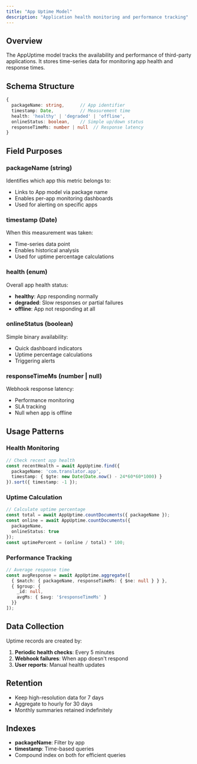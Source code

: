 ```yaml
---
title: "App Uptime Model"
description: "Application health monitoring and performance tracking"
---
```


## Overview

The AppUptime model tracks the availability and performance of third-party applications. It stores time-series data for monitoring app health and response times.

## Schema Structure

```typescript
{
  packageName: string,      // App identifier
  timestamp: Date,          // Measurement time
  health: 'healthy' | 'degraded' | 'offline',
  onlineStatus: boolean,    // Simple up/down status
  responseTimeMs: number | null  // Response latency
}
```

## Field Purposes

### packageName (string)
Identifies which app this metric belongs to:
- Links to App model via package name
- Enables per-app monitoring dashboards
- Used for alerting on specific apps

### timestamp (Date)
When this measurement was taken:
- Time-series data point
- Enables historical analysis
- Used for uptime percentage calculations

### health (enum)
Overall app health status:
- **healthy**: App responding normally
- **degraded**: Slow responses or partial failures  
- **offline**: App not responding at all

### onlineStatus (boolean)
Simple binary availability:
- Quick dashboard indicators
- Uptime percentage calculations
- Triggering alerts

### responseTimeMs (number | null)
Webhook response latency:
- Performance monitoring
- SLA tracking
- Null when app is offline

## Usage Patterns

### Health Monitoring
```typescript
// Check recent app health
const recentHealth = await AppUptime.find({
  packageName: 'com.translator.app',
  timestamp: { $gte: new Date(Date.now() - 24*60*60*1000) }
}).sort({ timestamp: -1 });
```

### Uptime Calculation
```typescript
// Calculate uptime percentage
const total = await AppUptime.countDocuments({ packageName });
const online = await AppUptime.countDocuments({ 
  packageName, 
  onlineStatus: true 
});
const uptimePercent = (online / total) * 100;
```

### Performance Tracking
```typescript
// Average response time
const avgResponse = await AppUptime.aggregate([
  { $match: { packageName, responseTimeMs: { $ne: null } } },
  { $group: { 
    _id: null, 
    avgMs: { $avg: '$responseTimeMs' } 
  }}
]);
```

## Data Collection

Uptime records are created by:
1. **Periodic health checks**: Every 5 minutes
2. **Webhook failures**: When app doesn't respond
3. **User reports**: Manual health updates

## Retention

- Keep high-resolution data for 7 days
- Aggregate to hourly for 30 days
- Monthly summaries retained indefinitely

## Indexes

- **packageName**: Filter by app
- **timestamp**: Time-based queries
- Compound index on both for efficient queries